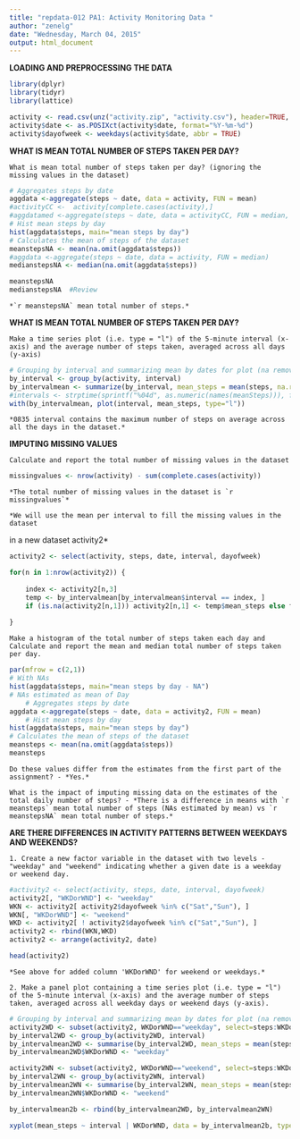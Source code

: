 ```yaml
---
title: "repdata-012 PA1: Activity Monitoring Data "
author: "zenelg"
date: "Wednesday, March 04, 2015"
output: html_document
---
```


**LOADING AND PREPROCESSING THE DATA**
```r
library(dplyr)
library(tidyr)
library(lattice)

activity <- read.csv(unz("activity.zip", "activity.csv"), header=TRUE, stringsAsFactors=FALSE)
activity$date <- as.POSIXct(activity$date, format="%Y-%m-%d")
activity$dayofweek <- weekdays(activity$date, abbr = TRUE)
```

**WHAT IS MEAN TOTAL NUMBER OF STEPS TAKEN PER DAY?**

    What is mean total number of steps taken per day? (ignoring the missing values in the dataset)
    
```r
# Aggregates steps by date
aggdata <-aggregate(steps ~ date, data = activity, FUN = mean)
#activityCC <-  activity[complete.cases(activity),]
#aggdatamed <-aggregate(steps ~ date, data = activityCC, FUN = median, na.rm=TRUE)
# Hist mean steps by day
hist(aggdata$steps, main="mean steps by day")
# Calculates the mean of steps of the dataset
meanstepsNA <- mean(na.omit(aggdata$steps))
#aggdata <-aggregate(steps ~ date, data = activity, FUN = median)
medianstepsNA <- median(na.omit(aggdata$steps))

meanstepsNA
medianstepsNA  #Review

```

    *`r meanstepsNA` mean total number of steps.*
    
**WHAT IS MEAN TOTAL NUMBER OF STEPS TAKEN PER DAY?**

    Make a time series plot (i.e. type = "l") of the 5-minute interval (x-axis) and the average number of steps taken, averaged across all days (y-axis)
  
```r
# Grouping by interval and summarizing mean by dates for plot (na removed)
by_interval <- group_by(activity, interval)
by_intervalmean <- summarize(by_interval, mean_steps = mean(steps, na.rm=TRUE))
#intervals <- strptime(sprintf("%04d", as.numeric(names(meanSteps))), format="%H%M")
with(by_intervalmean, plot(interval, mean_steps, type="l"))

```

    *0835 interval contains the maximum number of steps on average across all the days in the dataset.*

**IMPUTING MISSING VALUES**

    Calculate and report the total number of missing values in the dataset 
    
```r
missingvalues <- nrow(activity) - sum(complete.cases(activity))

```

    *The total number of missing values in the dataset is `r missingvalues`*
    
    *We will use the mean per interval to fill the missing values in the dataset 
in a new dataset activity2*
    
```r
activity2 <- select(activity, steps, date, interval, dayofweek)

for(n in 1:nrow(activity2)) {
    
    index <- activity2[n,3]
    temp <- by_intervalmean[by_intervalmean$interval == index, ]
    if (is.na(activity2[n,1])) activity2[n,1] <- temp$mean_steps else flag <-                 0
    
}

```

    Make a histogram of the total number of steps taken each day and Calculate and report the mean and median total number of steps taken per day. 
    
```r
par(mfrow = c(2,1))
# With NAs
hist(aggdata$steps, main="mean steps by day - NA")
# NAs estimated as mean of Day
    # Aggregates steps by date
aggdata <-aggregate(steps ~ date, data = activity2, FUN = mean)
    # Hist mean steps by day
hist(aggdata$steps, main="mean steps by day")
# Calculates the mean of steps of the dataset
meansteps <- mean(na.omit(aggdata$steps))
meansteps

```

    Do these values differ from the estimates from the first part of the assignment? - *Yes.*
    
    What is the impact of imputing missing data on the estimates of the total daily number of steps? - *There is a difference in means with `r meansteps` mean total number of steps (NAs estimated by mean) vs `r meanstepsNA` mean total number of steps.*

**ARE THERE DIFFERENCES IN ACTIVITY PATTERNS BETWEEN WEEKDAYS AND WEEKENDS?**

    1. Create a new factor variable in the dataset with two levels - "weekday" and "weekend" indicating whether a given date is a weekday or weekend day.
    
```r
#activity2 <- select(activity, steps, date, interval, dayofweek)
activity2[, "WKDorWND"] <- "weekday"
WKN <- activity2[ activity2$dayofweek %in% c("Sat","Sun"), ]
WKN[, "WKDorWND"] <- "weekend"
WKD <- activity2[ ! activity2$dayofweek %in% c("Sat","Sun"), ]
activity2 <- rbind(WKN,WKD)
activity2 <- arrange(activity2, date)

head(activity2)

```

    *See above for added column 'WKDorWND' for weekend or weekdays.*

    2. Make a panel plot containing a time series plot (i.e. type = "l") of the 5-minute interval (x-axis) and the average number of steps taken, averaged across all weekday days or weekend days (y-axis). 

```r
# Grouping by interval and summarizing mean by dates for plot (na removed)
activity2WD <- subset(activity2, WKDorWND=="weekday", select=steps:WKDorWND) 
by_interval2WD <- group_by(activity2WD, interval)
by_intervalmean2WD <- summarise(by_interval2WD, mean_steps = mean(steps, na.rm=TRUE))
by_intervalmean2WD$WKDorWND <- "weekday"

activity2WN <- subset(activity2, WKDorWND=="weekend", select=steps:WKDorWND) 
by_interval2WN <- group_by(activity2WN, interval)
by_intervalmean2WN <- summarise(by_interval2WN, mean_steps = mean(steps, na.rm=TRUE))
by_intervalmean2WN$WKDorWND <- "weekend"

by_intervalmean2b <- rbind(by_intervalmean2WD, by_intervalmean2WN)

xyplot(mean_steps ~ interval | WKDorWND, data = by_intervalmean2b, type='l',layout = c(1, 2))   

```


